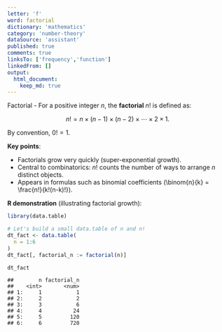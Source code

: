 ```yaml
---
letter: 'f'
word: factorial
dictionary: 'mathematics'
category: 'number-theory'
dataSource: 'assistant'
published: true
comments: true
linksTo: ['frequency','function']
linkedFrom: []
output:
  html_document:
    keep_md: true
---
```




<a id="factorial">Factorial</a> - For a positive integer $n$, the **factorial** $n!$ is defined as:

$$
n! = n \times (n-1) \times (n-2) \times \cdots \times 2 \times 1.
$$

By convention, $0! = 1$.

**Key points**:
- Factorials grow very quickly (super-exponential growth).
- Central to combinatorics: $n!$ counts the number of ways to arrange $n$ distinct objects.
- Appears in formulas such as binomial coefficients \(\binom{n}{k} = \frac{n!}{k!(n-k)!}\).

**R demonstration** (illustrating factorial growth):


``` r
library(data.table)

# Let's build a small data.table of n and n!
dt_fact <- data.table(
  n = 1:6
)
dt_fact[, factorial_n := factorial(n)]

dt_fact
```

```
##        n factorial_n
##    <int>       <num>
## 1:     1           1
## 2:     2           2
## 3:     3           6
## 4:     4          24
## 5:     5         120
## 6:     6         720
```

